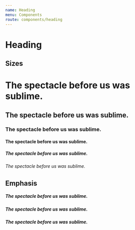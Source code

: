 ```yaml
---
name: Heading
menu: Components
route: components/heading
---
```


# Heading

## Sizes

<div className="mb-12">
  <h1 className="heading-color-neutral--high text-6xl">
    The spectacle before us was sublime.
  </h1>
  <h2 className="heading-color-neutral--high text-5xl">
    The spectacle before us was sublime.
  </h2>
  <h3 className="heading-color-neutral--high text-4xl">
    The spectacle before us was sublime.
  </h3>
  <h4 className="heading-color-neutral--high text-3xl">
    The spectacle before us was sublime.
  </h4>
  <h5 className="heading-color-neutral--high text-2xl">
    The spectacle before us was sublime.
  </h5>
  <h6 className="heading-color-neutral--high text-xl">
    The spectacle before us was sublime.
  </h6>
</div>

## Emphasis

<div className="mb-12">
  <h5 className="heading-color-neutral--high text-xl">
    The spectacle before us was sublime.
  </h5>
  <h5 className="heading-color-neutral--medium text-xl">
    The spectacle before us was sublime.
  </h5>
  <h5 className="heading-color-neutral--low text-xl">
    The spectacle before us was sublime.
  </h5>
</div>
